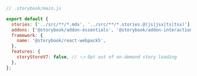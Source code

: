 ```js
// .storybook/main.js

export default {
  stories: ['../src/**/*.mdx', '../src/**/*.stories.@(js|jsx|ts|tsx)'],
  addons: ['@storybook/addon-essentials', '@storybook/addon-interactions'],
  framework: {
    name: '@storybook/react-webpack5',
  },
  features: {
    storyStoreV7: false, // 👈 Opt out of on-demand story loading
  },
};
```
